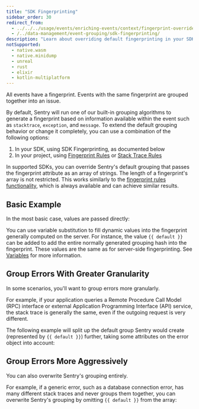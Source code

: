 ```yaml
---
title: "SDK Fingerprinting"
sidebar_order: 30
redirect_from:
  - ../../../usage/events/enriching-events/context/fingerprint-override/
  - /../data-management/event-grouping/sdk-fingerprinting/
description: "Learn about overriding default fingerprinting in your SDK."
notSupported:
  - native.wasm
  - native.minidump
  - unreal
  - rust
  - elixir
  - kotlin-multiplatform
---
```


All events have a fingerprint. Events with the same fingerprint are grouped together into an issue.

By default, Sentry will run one of our built-in grouping algorithms to generate a fingerprint based on information available within the event such as `stacktrace`, `exception`, and `message`. To extend the default grouping behavior or change it completely, you can use a combination of the following options:

1. In your SDK, using SDK Fingerprinting, as documented below
2. In your project, using [Fingerprint Rules](/product/data-management-settings/event-grouping/fingerprint-rules/) or [Stack Trace Rules](/product/data-management-settings/event-grouping/stack-trace-rules/)

In supported SDKs, you can override Sentry's default grouping that passes the fingerprint attribute as an array of strings. The length of a fingerprint's array is not restricted. This works similarly to the [fingerprint rules functionality](/product/data-management-settings/event-grouping/fingerprint-rules/), which is always available and can achieve similar results.

## Basic Example

In the most basic case, values are passed directly:

<PlatformContent includePath="set-fingerprint/basic" />

You can use variable substitution to fill dynamic values into the fingerprint generally computed on the server. For instance, the value `{{ default }}` can be added to add the entire normally generated grouping hash into the fingerprint. These values are the same as for server-side fingerprinting. See [Variables](/product/data-management-settings/event-grouping/fingerprint-rules/#variables) for more information.

## Group Errors With Greater Granularity

In some scenarios, you'll want to group errors more granularly.

For example, if your application queries a Remote Procedure Call Model (RPC) interface or external Application Programming Interface (API) service, the stack trace is generally the same, even if the outgoing request is very different.

The following example will split up the default group Sentry would create (represented by `{{ default }}`) further, taking some attributes on the error object into account:

<PlatformContent includePath="set-fingerprint/rpc" />

## Group Errors More Aggressively

You can also overwrite Sentry's grouping entirely.

For example, if a generic error, such as a database connection error, has many different stack traces and never groups them together, you can overwrite Sentry's grouping by omitting `{{ default }}` from the array:

<PlatformContent includePath="set-fingerprint/database-connection" />
